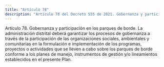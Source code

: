 ```yaml
---
title: "Artículo 78"
description: "Artículo 78 del Decreto 555 de 2021. Gobernanza y participación en los parques de borde."
---
```


Artículo 78. Gobernanza y participación en los parques de borde. La administración distrital deberá garantizar los procesos de gobernanza a través de la participación de las organizaciones sociales, ambientales y comunitarias en la formulación e implementación de los programas, proyectos o actividades que se lleven a cabo sobre los parques de borde conforme a los planes de manejo, instrumentos de gestión y/o lineamientos establecidos en el presente Plan.